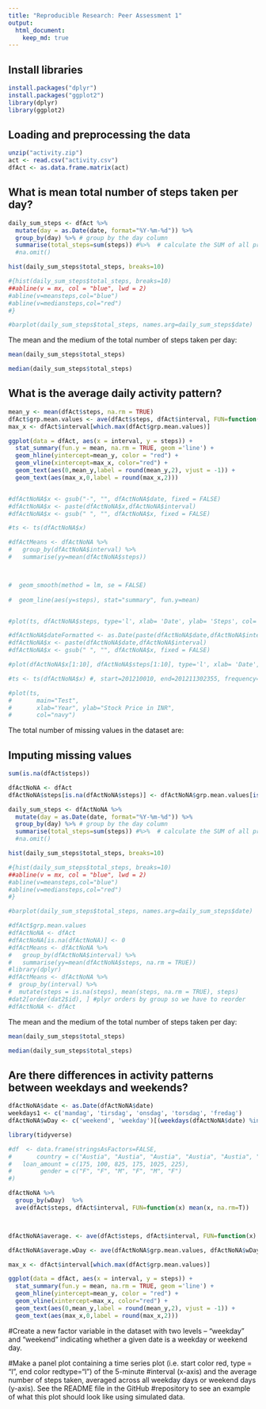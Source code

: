 ```yaml
---
title: "Reproducible Research: Peer Assessment 1"
output: 
  html_document:
    keep_md: true
---
```


## Install libraries

```r
install.packages("dplyr")
install.packages("ggplot2")
library(dplyr)
library(ggplot2)
```

## Loading and preprocessing the data
```r
unzip("activity.zip")
act <- read.csv("activity.csv")
dfAct <- as.data.frame.matrix(act)
```

## What is mean total number of steps taken per day?

```r
daily_sum_steps <- dfAct %>%
  mutate(day = as.Date(date, format="%Y-%m-%d")) %>%
  group_by(day) %>% # group by the day column
  summarise(total_steps=sum(steps)) #%>%  # calculate the SUM of all precipitation that occurred on each day
  #na.omit()

hist(daily_sum_steps$total_steps, breaks=10)

#{hist(daily_sum_steps$total_steps, breaks=10)
##abline(v = mx, col = "blue", lwd = 2)
#abline(v=meansteps,col="blue")
#abline(v=mediansteps,col="red")
#}

#barplot(daily_sum_steps$total_steps, names.arg=daily_sum_steps$date)
```
The mean and the medium of the total number of steps taken per day:

```r
mean(daily_sum_steps$total_steps)

median(daily_sum_steps$total_steps)

```



## What is the average daily activity pattern?
```r
mean_y <- mean(dfAct$steps, na.rm = TRUE)
dfAct$grp.mean.values <- ave(dfAct$steps, dfAct$interval, FUN=function(x) mean(x, na.rm=T))
max_x <- dfAct$interval[which.max(dfAct$grp.mean.values)]

ggplot(data = dfAct, aes(x = interval, y = steps)) + 
  stat_summary(fun.y = mean, na.rm = TRUE, geom ='line') +
  geom_hline(yintercept=mean_y, color = "red") +
  geom_vline(xintercept=max_x, color="red") +
  geom_text(aes(0,mean_y,label = round(mean_y,2), vjust = -1)) +
  geom_text(aes(max_x,0,label = round(max_x,2)))


#dfActNoNA$x <- gsub("-", "", dfActNoNA$date, fixed = FALSE)
#dfActNoNA$x <- paste(dfActNoNA$x,dfActNoNA$interval)
#dfActNoNA$x <- gsub(" ", "", dfActNoNA$x, fixed = FALSE)

#ts <- ts(dfActNoNA$x)

#dfActMeans <- dfActNoNA %>%
#   group_by(dfActNoNA$interval) %>%
#   summarise(yy=mean(dfActNoNA$steps))



#  geom_smooth(method = lm, se = FALSE)
  
#  geom_line(aes(y=steps), stat="summary", fun.y=mean)


#plot(ts, dfActNoNA$steps, type='l', xlab= 'Date', ylab= 'Steps', col='green' , lwd=1)

#dfActNoNA$dateFormatted <- as.Date(paste(dfActNoNA$date,dfActNoNA$interval)) #,"%Y%m%d %")
#dfActNoNA$x <- paste(dfActNoNA$date,dfActNoNA$interval)
#dfActNoNA$x <- gsub(" ", "", dfActNoNA$x, fixed = FALSE)

#plot(dfActNoNA$x[1:10], dfActNoNA$steps[1:10], type='l', xlab= 'Date', ylab= 'Steps', col='green' , lwd=2)

#ts <- ts(dfActNoNA$x) #, start=201210010, end=201211302355, frequency=12)

#plot(ts,
#       main="Test",
#       xlab="Year", ylab="Stock Price in INR",
#       col="navy")
```
The total number of missing values in the dataset are:

## Imputing missing values
```r
sum(is.na(dfAct$steps))


```

```r

dfActNoNA <- dfAct
dfActNoNA$steps[is.na(dfActNoNA$steps)] <- dfActNoNA$grp.mean.values[is.na(dfActNoNA$steps)] 

daily_sum_steps <- dfActNoNA %>%
  mutate(day = as.Date(date, format="%Y-%m-%d")) %>%
  group_by(day) %>% # group by the day column
  summarise(total_steps=sum(steps)) #%>%  # calculate the SUM of all precipitation that occurred on each day
  #na.omit()

hist(daily_sum_steps$total_steps, breaks=10)

#{hist(daily_sum_steps$total_steps, breaks=10)
##abline(v = mx, col = "blue", lwd = 2)
#abline(v=meansteps,col="blue")
#abline(v=mediansteps,col="red")
#}

#barplot(daily_sum_steps$total_steps, names.arg=daily_sum_steps$date)

#dfAct$grp.mean.values
#dfActNoNA <- dfAct
#dfActNoNA[is.na(dfActNoNA)] <- 0
#dfActMeans <- dfActNoNA %>%
#   group_by(dfActNoNA$interval) %>%
#   summarise(yy=mean(dfActNoNA$steps, na.rm = TRUE))
#library(dplyr)
#dfActMeans <- dfActNoNA %>% 
#  group_by(interval) %>% 
#  mutate(steps = is.na(steps), mean(steps, na.rm = TRUE), steps)
#dat2[order(dat2$id), ] #plyr orders by group so we have to reorder
#dfActNoNA <- dfAct


```

The mean and the medium of the total number of steps taken per day:

```r
mean(daily_sum_steps$total_steps)

median(daily_sum_steps$total_steps)

```

## Are there differences in activity patterns between weekdays and weekends?

```r
dfActNoNA$date <- as.Date(dfActNoNA$date)
weekdays1 <- c('mandag', 'tirsdag', 'onsdag', 'torsdag', 'fredag')
dfActNoNA$wDay <- c('weekend', 'weekday')[(weekdays(dfActNoNA$date) %in% weekdays1)+1L]

library(tidyverse)

#df  <- data.frame(stringsAsFactors=FALSE,
#       country = c("Austia", "Austia", "Austia", "Austia", "Austia", "Austia"),
#   loan_amount = c(175, 100, 825, 175, 1025, 225),
#        gender = c("F", "F", "M", "F", "M", "F")
#)

dfActNoNA %>%
  group_by(wDay)  %>%
  ave(dfAct$steps, dfAct$interval, FUN=function(x) mean(x, na.rm=T))



dfActNoNA$average. <- ave(dfAct$steps, dfAct$interval, FUN=function(x) mean(x, na.rm=T))

dfActNoNA$average.wDay <- ave(dfActNoNA$grp.mean.values, dfActNoNA$wDay, FUN=function(x) mean(x, na.rm=T))

max_x <- dfAct$interval[which.max(dfAct$grp.mean.values)]

ggplot(data = dfAct, aes(x = interval, y = steps)) + 
  stat_summary(fun.y = mean, na.rm = TRUE, geom ='line') +
  geom_hline(yintercept=mean_y, color = "red") +
  geom_vline(xintercept=max_x, color="red") +
  geom_text(aes(0,mean_y,label = round(mean_y,2), vjust = -1)) +
  geom_text(aes(max_x,0,label = round(max_x,2)))


```





#Create a new factor variable in the dataset with two levels – “weekday” and “weekend” indicating whether a given date is a weekday or weekend day.

#Make a panel plot containing a time series plot (i.e.  start color red, type = "l", end color red\color{red}{\verb|type = "l"|}type="l") of the 5-minute #interval (x-axis) and the average number of steps taken, averaged across all weekday days or weekend days (y-axis). See the README file in the GitHub #repository to see an example of what this plot should look like using simulated data.



